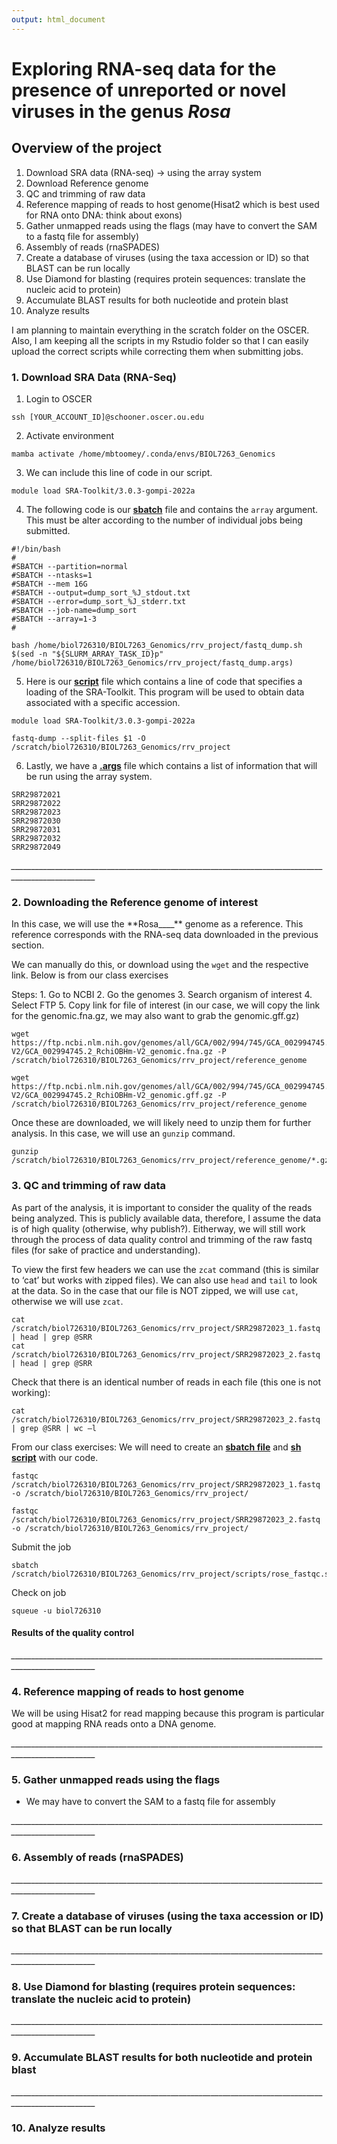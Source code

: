 ```yaml
---
output: html_document
---
```


# **Exploring RNA-seq data for the presence of unreported or novel viruses in the genus *Rosa* **

## **Overview of the project**

1. Download SRA data (RNA-seq) -> using the array system
2. Download Reference genome
3. QC and trimming of raw data
4. Reference mapping of reads to host genome(Hisat2 which is best used for RNA onto DNA: think about exons)
5. Gather unmapped reads using the flags (may have to convert the SAM to a fastq file for assembly)
6. Assembly of reads (rnaSPADES)
7. Create a database of viruses (using the taxa accession or ID) so that BLAST can be run locally
8. Use Diamond for blasting (requires protein sequences: translate the nucleic acid to protein)
9. Accumulate BLAST results for both nucleotide and protein blast
10. Analyze results


I am planning to maintain everything in the scratch folder on the OSCER. Also, I am keeping all the scripts in my Rstudio folder so that I can easily upload the correct scripts while correcting them when submitting jobs.


### **1. Download SRA Data (RNA-Seq)**


1. Login to OSCER

```bach
ssh [YOUR_ACCOUNT_ID]@schooner.oscer.ou.edu
```

2. Activate environment

```bach
mamba activate /home/mbtoomey/.conda/envs/BIOL7263_Genomics
```

3. We can include this line of code in our script.

```bach
module load SRA-Toolkit/3.0.3-gompi-2022a
```

4. The following code is our **[sbatch](scripts/fastq_dump.sbatch)** file and contains the `array` argument. This must be alter according to the number of individual jobs being submitted.  

```bach
#!/bin/bash
#
#SBATCH --partition=normal
#SBATCH --ntasks=1
#SBATCH --mem 16G
#SBATCH --output=dump_sort_%J_stdout.txt
#SBATCH --error=dump_sort_%J_stderr.txt
#SBATCH --job-name=dump_sort
#SBATCH --array=1-3
# 

bash /home/biol726310/BIOL7263_Genomics/rrv_project/fastq_dump.sh $(sed -n "${SLURM_ARRAY_TASK_ID}p" /home/biol726310/BIOL7263_Genomics/rrv_project/fastq_dump.args)
```

5. Here is our **[script](scripts/fastq_dump.sh)** file which contains a line of code that specifies a loading of the SRA-Toolkit. This program will be used to obtain data associated with a specific accession. 

```bach
module load SRA-Toolkit/3.0.3-gompi-2022a

fastq-dump --split-files $1 -O /scratch/biol726310/BIOL7263_Genomics/rrv_project
```

6. Lastly, we have a **[.args](scripts/fastq_dump.args)** file which contains a list of information that will be run using the array system.

```bach
SRR29872021
SRR29872022
SRR29872023
SRR29872030
SRR29872031
SRR29872032
SRR29872049
```

*___________________________________________________________________________________________________*

### **2. Downloading the Reference genome of interest**

In this case, we will use the **Rosa____** genome as a reference. This reference corresponds with the RNA-seq data downloaded in the previous section.


We can manually do this, or download using the `wget` and the respective link. Below is from our class exercises

Steps:
1. Go to NCBI 
2. Go the genomes 
3. Search organism of interest 
4. Select FTP 
5. Copy link for file of interest (in our case, we will copy the link for the genomic.fna.gz, we may also want to grab the genomic.gff.gz) 


```bach
wget https://ftp.ncbi.nlm.nih.gov/genomes/all/GCA/002/994/745/GCA_002994745.2_RchiOBHm-V2/GCA_002994745.2_RchiOBHm-V2_genomic.fna.gz -P /scratch/biol726310/BIOL7263_Genomics/rrv_project/reference_genome

wget https://ftp.ncbi.nlm.nih.gov/genomes/all/GCA/002/994/745/GCA_002994745.2_RchiOBHm-V2/GCA_002994745.2_RchiOBHm-V2_genomic.gff.gz -P /scratch/biol726310/BIOL7263_Genomics/rrv_project/reference_genome
```

Once these are downloaded, we will likely need to unzip them for further analysis. In this case, we will use an `gunzip` command.

```bach
gunzip /scratch/biol726310/BIOL7263_Genomics/rrv_project/reference_genome/*.gz
```

### **3. QC and trimming of raw data**

As part of the analysis, it is important to consider the quality of the reads being analyzed. This is publicly available data, therefore, I assume the data is of high quality (otherwise, why publish?). Eitherway, we will still work through the process of data quality control and trimming of the raw fastq files (for sake of practice and understanding).


To view the first few headers we can use the `zcat` command (this is similar to 'cat' but works with zipped files). We can also use `head` and `tail` to look at the data. So in the case that our file is NOT zipped, we will use `cat`, otherwise we will use `zcat`.


```bach
cat /scratch/biol726310/BIOL7263_Genomics/rrv_project/SRR29872023_1.fastq | head | grep @SRR
cat /scratch/biol726310/BIOL7263_Genomics/rrv_project/SRR29872023_2.fastq | head | grep @SRR
```

Check that there is an identical number of reads in each file (this one is not working):

```bach
cat /scratch/biol726310/BIOL7263_Genomics/rrv_project/SRR29872023_2.fastq | grep @SRR | wc –l
```

From our class exercises: We will need to create an **[sbatch file](scripts/rose_fastqc.sbatch)** and **[sh script](scripts/rose_fastqc.sh)** with our code.

```bach
fastqc /scratch/biol726310/BIOL7263_Genomics/rrv_project/SRR29872023_1.fastq -o /scratch/biol726310/BIOL7263_Genomics/rrv_project/

fastqc /scratch/biol726310/BIOL7263_Genomics/rrv_project/SRR29872023_2.fastq -o /scratch/biol726310/BIOL7263_Genomics/rrv_project/
```

Submit the job

```bach
sbatch /scratch/biol726310/BIOL7263_Genomics/rrv_project/scripts/rose_fastqc.sbatch
```

Check on job

`squeue -u biol726310`


#### **Results of the quality control**



*___________________________________________________________________________________________________*


### **4. Reference mapping of reads to host genome**

We will be using Hisat2 for read mapping because this program is particular good at mapping RNA reads onto a DNA genome.







*___________________________________________________________________________________________________*


### **5. Gather unmapped reads using the flags**






- We may have to convert the SAM to a fastq file for assembly


*___________________________________________________________________________________________________*


### **6. Assembly of reads (rnaSPADES)**


*___________________________________________________________________________________________________*


### **7. Create a database of viruses (using the taxa accession or ID) so that BLAST can be run locally**


*___________________________________________________________________________________________________*


### **8. Use Diamond for blasting (requires protein sequences: translate the nucleic acid to protein)**


*___________________________________________________________________________________________________*


### **9. Accumulate BLAST results for both nucleotide and protein blast**


*___________________________________________________________________________________________________*


### **10. Analyze results**














